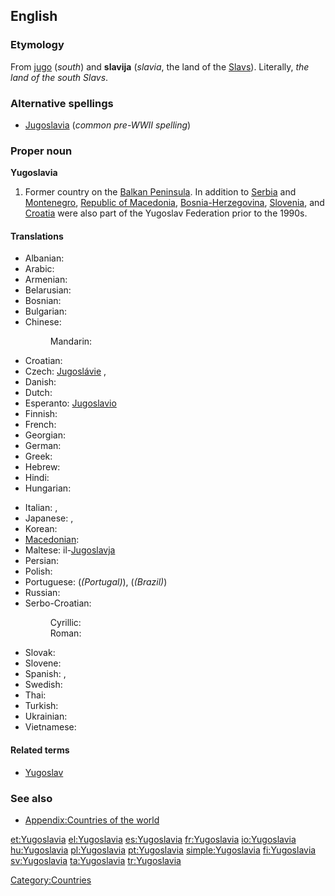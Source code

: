 ==English==
{{wikipedia}}

===Etymology===
From {{etyl|sh|en}} [[jug]]o (''south'') and '''slavija''' (''slavia'', the land of the [[Slav]]s).  Literally, ''the land of the south Slavs''.

===Alternative spellings===
* [[Jugoslavia]] (''common pre-WWII spelling'')

===Proper noun===
'''Yugoslavia'''

# Former country on the [[Balkan Peninsula]]. In addition to [[Serbia]] and [[Montenegro]], [[Macedonia|Republic of Macedonia]], [[Bosnia and Herzegovina|Bosnia-Herzegovina]], [[Slovenia]], and [[Croatia]] were also part of the Yugoslav Federation prior to the 1990s.

====Translations====
{{trans-top|Former country in the Balkans}}
* Albanian: {{t|sq|Jugosllavia|xs=Albanian}}
* Arabic: {{t|ar|يوغوسلافيا|f|tr=yughuslaafiya|sc=Arab}}
* Armenian: {{t-|hy|Հարավսլավիա|tr=Haravslavia}}
* Belarusian: {{t|be|Югаславія|f|tr=Juhaslávija|sc=Cyrl}}
* Bosnian: {{t-|bs|Jugoslavija|f}}
* Bulgarian: {{t|bg|Югославия|f|tr=Jugoslávija|sc=Cyrl}}
* Chinese:
*: Mandarin: {{t|zh|南斯拉夫|tr=Nánsīlāfū|sc=Hani}}
* Croatian: {{t-|hr|Jugoslavija|f|alt=Jugòslāvija}}
* Czech: [[Jugoslávie#Czech|Jugoslávie]] {{f}}, {{t|cs|Jugoslávie|f}}
* Danish: {{t-|da|Jugoslavien}}
* Dutch: {{t-|nl|Joegoslavië}}
* Esperanto: [[Jugoslavio]]
* Finnish: {{t+|fi|Jugoslavia}}
* French: {{t+|fr|Yougoslavie|f}}
* Georgian: {{t|ka|იუგოსლავია|tr=iugoslavia|sc=Geor}}
* German: {{t-|de|Jugoslavien|n}}
* Greek: {{t|el|Γιουγκοσλαβία|f|tr=Yiougoslavía|sc=Grek}}
* Hebrew: {{t|he|יוגוסלביה|sc=Hebr}}
* Hindi: {{t|hi|यूगोस्लाविया|tr=yūgōslāviyā|sc=Deva}}
* Hungarian: {{t+|hu|Jugoszlávia}}
{{trans-mid}}
* Italian: {{t-|it|Jugoslavia}}, {{t-|it|Iugoslavia|f}}
* Japanese: {{t-|ja|ユーゴスラビア|tr=Yūgosurabia}}, {{t-|ja|ユーゴスラヴィア|tr=Yūgosuravia}}
* Korean: {{t|ko|유고슬라비아|tr=Yugoseullabia|sc=Kore}}
* [[Macedonian]]: {{t+|mk|Југославија|f|tr=Jugoslávija}}
* Maltese: il-[[Jugoslavja]]
* Persian: {{t|fa|یوگسلاوی|sc=fa-Arab}}
* Polish: {{t+|pl|Jugosławia|f}}
* Portuguese: {{t|pt|Jugoslávia|f}} (''(Portugal)''), {{t|pt|Iugoslávia|f}} (''(Brazil)'')
* Russian: {{t+|ru|Югославия|f|tr=Jugoslávija}}
* Serbo-Croatian:
*: Cyrillic: {{t|sh|Југославија|f|alt=Југо̀сла̄вија}}
*: Roman: {{t|sh|Jugoslavija|f|alt=Jugòslāvija}}
* Slovak: {{t|sk|Juhoslávie|f}}
* Slovene: {{t+|sl|Jugoslavija|f}}
* Spanish: {{t|es|Yugoslavia|f}}, {{t|es|Yugoeslavia|f}}
* Swedish: {{t+|sv|Jugoslavien}}
* Thai: {{t|th|ยูโกสลาเวีย|tr=yoogòhtlaawia|sc=Thai}}
* Turkish: {{t-|tr|Yugoslavya}}
* Ukrainian: {{t|uk|Югославія|f|tr=Juhoslávija|sc=Cyrl}}
* Vietnamese: {{t|vi|Nam Tư}}
{{trans-bottom}}

====Related terms====
* [[Yugoslav]]

===See also===
* [[Appendix:Countries of the world]]

[[Category:Countries]]

[[et:Yugoslavia]]
[[el:Yugoslavia]]
[[es:Yugoslavia]]
[[fr:Yugoslavia]]
[[io:Yugoslavia]]
[[hu:Yugoslavia]]
[[pl:Yugoslavia]]
[[pt:Yugoslavia]]
[[simple:Yugoslavia]]
[[fi:Yugoslavia]]
[[sv:Yugoslavia]]
[[ta:Yugoslavia]]
[[tr:Yugoslavia]]